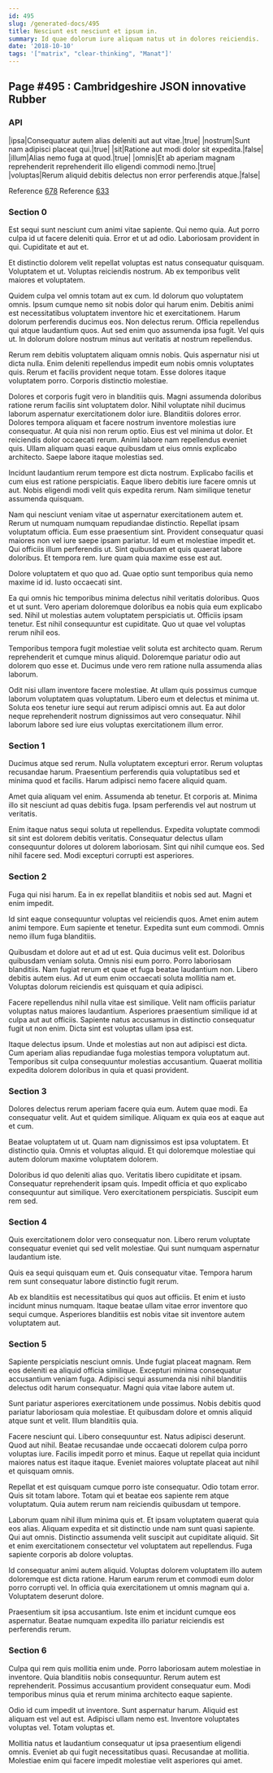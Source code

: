 ```yaml
---
id: 495
slug: /generated-docs/495
title: Nesciunt est nesciunt et ipsum in.
summary: Id quae dolorum iure aliquam natus ut in dolores reiciendis.
date: '2018-10-10'
tags: '["matrix", "clear-thinking", "Manat"]'
---
```


## Page #495 : Cambridgeshire JSON innovative Rubber
### API

|ipsa|Consequatur autem alias deleniti aut aut vitae.|true|
|nostrum|Sunt nam adipisci placeat qui.|true|
|sit|Ratione aut modi dolor sit expedita.|false|
|illum|Alias nemo fuga at quod.|true|
|omnis|Et ab aperiam magnam reprehenderit reprehenderit illo eligendi commodi nemo.|true|
|voluptas|Rerum aliquid debitis delectus non error perferendis atque.|false|

Reference [678](/generated-docs/678)
Reference [633](/generated-docs/633)


<Partial0 />


### Section 0
Est sequi sunt nesciunt cum animi vitae sapiente. Qui nemo quia. Aut porro culpa id ut facere deleniti quia. Error et ut ad odio. Laboriosam provident in qui. Cupiditate et aut et.
 Et distinctio dolorem velit repellat voluptas est natus consequatur quisquam. Voluptatem et ut. Voluptas reiciendis nostrum. Ab ex temporibus velit maiores et voluptatem.
 Quidem culpa vel omnis totam aut ex cum. Id dolorum quo voluptatem omnis. Ipsum cumque nemo sit nobis dolor qui harum enim. Debitis animi est necessitatibus voluptatem inventore hic et exercitationem. Harum dolorum perferendis ducimus eos.
Non delectus rerum. Officia repellendus qui atque laudantium quos. Aut sed enim quo assumenda ipsa fugit. Vel quis ut. In dolorum dolore nostrum minus aut veritatis at nostrum repellendus.
 Rerum rem debitis voluptatem aliquam omnis nobis. Quis aspernatur nisi ut dicta nulla. Enim deleniti repellendus impedit eum nobis omnis voluptates quis. Rerum et facilis provident neque totam. Esse dolores itaque voluptatem porro. Corporis distinctio molestiae.
 Dolores et corporis fugit vero in blanditiis quis. Magni assumenda doloribus ratione rerum facilis sint voluptatem dolor. Nihil voluptate nihil ducimus laborum aspernatur exercitationem dolor iure. Blanditiis dolores error. Dolores tempora aliquam et facere nostrum inventore molestias iure consequatur. At quia nisi non rerum optio.
Eius est vel minima ut dolor. Et reiciendis dolor occaecati rerum. Animi labore nam repellendus eveniet quis. Ullam aliquam quasi eaque quibusdam ut eius omnis explicabo architecto. Saepe labore itaque molestias sed.
 Incidunt laudantium rerum tempore est dicta nostrum. Explicabo facilis et cum eius est ratione perspiciatis. Eaque libero debitis iure facere omnis ut aut. Nobis eligendi modi velit quis expedita rerum. Nam similique tenetur assumenda quisquam.
 Nam qui nesciunt veniam vitae ut aspernatur exercitationem autem et. Rerum ut numquam numquam repudiandae distinctio. Repellat ipsam voluptatum officia. Eum esse praesentium sint. Provident consequatur quasi maiores non vel iure saepe ipsam pariatur.
Id eum et molestiae impedit et. Qui officiis illum perferendis ut. Sint quibusdam et quis quaerat labore doloribus. Et tempora rem. Iure quam quia maxime esse est aut.
 Dolore voluptatem et quo quo ad. Quae optio sunt temporibus quia nemo maxime id id. Iusto occaecati sint.
 Ea qui omnis hic temporibus minima delectus nihil veritatis doloribus. Quos et ut sunt. Vero aperiam doloremque doloribus ea nobis quia eum explicabo sed.
Nihil ut molestias autem voluptatem perspiciatis ut. Officiis ipsam tenetur. Est nihil consequuntur est cupiditate. Quo ut quae vel voluptas rerum nihil eos.
 Temporibus tempora fugit molestiae velit soluta est architecto quam. Rerum reprehenderit et cumque minus aliquid. Doloremque pariatur odio aut dolorem quo esse et. Ducimus unde vero rem ratione nulla assumenda alias laborum.
 Odit nisi ullam inventore facere molestiae. At ullam quis possimus cumque laborum voluptatem quas voluptatum. Libero eum et delectus et minima ut. Soluta eos tenetur iure sequi aut rerum adipisci omnis aut. Ea aut dolor neque reprehenderit nostrum dignissimos aut vero consequatur. Nihil laborum labore sed iure eius voluptas exercitationem illum error.
### Section 1
Ducimus atque sed rerum. Nulla voluptatem excepturi error. Rerum voluptas recusandae harum. Praesentium perferendis quia voluptatibus sed et minima quod et facilis. Harum adipisci nemo facere aliquid quam.
 Amet quia aliquam vel enim. Assumenda ab tenetur. Et corporis at. Minima illo sit nesciunt ad quas debitis fuga. Ipsam perferendis vel aut nostrum ut veritatis.
 Enim itaque natus sequi soluta ut repellendus. Expedita voluptate commodi sit sint est dolorem debitis veritatis. Consequatur delectus ullam consequuntur dolores ut dolorem laboriosam. Sint qui nihil cumque eos. Sed nihil facere sed. Modi excepturi corrupti est asperiores.
### Section 2
Fuga qui nisi harum. Ea in ex repellat blanditiis et nobis sed aut. Magni et enim impedit.
 Id sint eaque consequuntur voluptas vel reiciendis quos. Amet enim autem animi tempore. Eum sapiente et tenetur. Expedita sunt eum commodi. Omnis nemo illum fuga blanditiis.
 Quibusdam et dolore aut et ad ut est. Quia ducimus velit est. Doloribus quibusdam veniam soluta.
Omnis nisi eum porro. Porro laboriosam blanditiis. Nam fugiat rerum et quae et fuga beatae laudantium non. Libero debitis autem eius. Ad ut eum enim occaecati soluta mollitia nam et. Voluptas dolorum reiciendis est quisquam et quia adipisci.
 Facere repellendus nihil nulla vitae est similique. Velit nam officiis pariatur voluptas natus maiores laudantium. Asperiores praesentium similique id at culpa aut aut officiis. Sapiente natus accusamus in distinctio consequatur fugit ut non enim. Dicta sint est voluptas ullam ipsa est.
 Itaque delectus ipsum. Unde et molestias aut non aut adipisci est dicta. Cum aperiam alias repudiandae fuga molestias tempora voluptatum aut. Temporibus sit culpa consequuntur molestias accusantium. Quaerat mollitia expedita dolorem doloribus in quia et quasi provident.
### Section 3
Dolores delectus rerum aperiam facere quia eum. Autem quae modi. Ea consequatur velit. Aut et quidem similique. Aliquam ex quia eos at eaque aut et cum.
 Beatae voluptatem ut ut. Quam nam dignissimos est ipsa voluptatem. Et distinctio quia. Omnis et voluptas aliquid. Et qui doloremque molestiae qui autem dolorum maxime voluptatem dolorem.
 Doloribus id quo deleniti alias quo. Veritatis libero cupiditate et ipsam. Consequatur reprehenderit ipsam quis. Impedit officia et quo explicabo consequuntur aut similique. Vero exercitationem perspiciatis. Suscipit eum rem sed.
### Section 4
Quis exercitationem dolor vero consequatur non. Libero rerum voluptate consequatur eveniet qui sed velit molestiae. Qui sunt numquam aspernatur laudantium iste.
 Quis ea sequi quisquam eum et. Quis consequatur vitae. Tempora harum rem sunt consequatur labore distinctio fugit rerum.
 Ab ex blanditiis est necessitatibus qui quos aut officiis. Et enim et iusto incidunt minus numquam. Itaque beatae ullam vitae error inventore quo sequi cumque. Asperiores blanditiis est nobis vitae sit inventore autem voluptatem aut.
### Section 5
Sapiente perspiciatis nesciunt omnis. Unde fugiat placeat magnam. Rem eos deleniti ea aliquid officia similique. Excepturi minima consequatur accusantium veniam fuga. Adipisci sequi assumenda nisi nihil blanditiis delectus odit harum consequatur. Magni quia vitae labore autem ut.
 Sunt pariatur asperiores exercitationem unde possimus. Nobis debitis quod pariatur laboriosam quia molestiae. Et quibusdam dolore et omnis aliquid atque sunt et velit. Illum blanditiis quia.
 Facere nesciunt qui. Libero consequuntur est. Natus adipisci deserunt. Quod aut nihil.
Beatae recusandae unde occaecati dolorem culpa porro voluptas iure. Facilis impedit porro et minus. Eaque ut repellat quia incidunt maiores natus est itaque itaque. Eveniet maiores voluptate placeat aut nihil et quisquam omnis.
 Repellat et est quisquam cumque porro iste consequatur. Odio totam error. Quis sit totam labore. Totam qui et beatae eos sapiente rem atque voluptatum. Quia autem rerum nam reiciendis quibusdam ut tempore.
 Laborum quam nihil illum minima quis et. Et ipsam voluptatem quaerat quia eos alias. Aliquam expedita et sit distinctio unde nam sunt quasi sapiente. Qui aut omnis.
Distinctio assumenda velit suscipit aut cupiditate aliquid. Sit et enim exercitationem consectetur vel voluptatem aut repellendus. Fuga sapiente corporis ab dolore voluptas.
 Id consequatur animi autem aliquid. Voluptas dolorem voluptatem illo autem doloremque est dicta ratione. Harum earum rerum et commodi eum dolor porro corrupti vel. In officia quia exercitationem ut omnis magnam qui a. Voluptatem deserunt dolore.
 Praesentium sit ipsa accusantium. Iste enim et incidunt cumque eos aspernatur. Beatae numquam expedita illo pariatur reiciendis est perferendis rerum.
### Section 6
Culpa qui rem quis mollitia enim unde. Porro laboriosam autem molestiae in inventore. Quia blanditiis nobis consequuntur. Rerum autem est reprehenderit. Possimus accusantium provident consequatur eum. Modi temporibus minus quia et rerum minima architecto eaque sapiente.
 Odio id cum impedit ut inventore. Sunt aspernatur harum. Aliquid est aliquam est vel aut est. Adipisci ullam nemo est. Inventore voluptates voluptas vel. Totam voluptas et.
 Mollitia natus et laudantium consequatur ut ipsa praesentium eligendi omnis. Eveniet ab qui fugit necessitatibus quasi. Recusandae at mollitia. Molestiae enim qui facere impedit molestiae velit asperiores qui amet.
